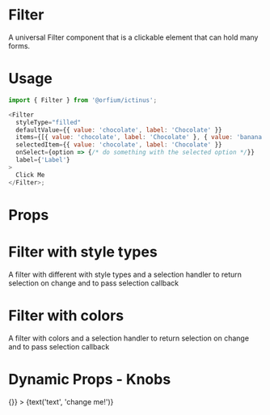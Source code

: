 

<Meta title="Design System/Filter" component={Filter} />

# Filter

A universal Filter component that is a clickable element that can hold many forms.

# Usage

```js
import { Filter } from '@orfium/ictinus';

<Filter
  styleType="filled"
  defaultValue={{ value: 'chocolate', label: 'Chocolate' }}
  items={[{ value: 'chocolate', label: 'Chocolate' }, { value: 'banana', label: 'Banana' }]}
  selectedItem={{ value: 'chocolate', label: 'Chocolate' }}
  onSelect={option => {/* do something with the selected option */}}
  label={'Label'}
>
  Click Me
</Filter>;
```

# Props

<Props of={Filter} />


# Filter with style types

A filter with different with style types and a selection handler to return selection on change and to pass selection callback

<Preview>
  <Story name="Filter with style types">
    <Stack>
       <FilterShowcase styleType="filled" color="lightCoolGray-400" />
       <FilterShowcase styleType="outlined" color="lightCoolGray-400" />
       <FilterShowcase styleType="elevated" color="lightCoolGray-400" />
       <FilterShowcase styleType="transparent" color="lightCoolGray-400" />
    </Stack>
  </Story>
</Preview>

# Filter with colors

A filter with colors and a selection handler to return selection on change and to pass selection callback

<Preview>
  <Story name="Filter with colors">
    <Stack>
       <FilterShowcase styleType="filled" color="vividPurple-100" />
       <FilterShowcase styleType="outlined" color="red-500" />
       <FilterShowcase styleType="elevated" color="darkGray-700"/>
       <FilterShowcase styleType="transparent" color="magenta-100" />
    </Stack>
  </Story>
</Preview>


# Dynamic Props - Knobs
<Preview>
  <Story name="Dynamic Filter Props" parameters={{ decorators: [withKnobs] }}>
    <Filter
        items={[{ value: 'apple', label: 'Apple' }, { value: 'orange', label: 'Orange' }, { value: 'banana', label: 'Banana' }]}
        label={text('text', 'you can change me')}
        defaultValue={select('defaultValue', [{ value: 'apple', label: 'Apple' }, { value: 'orange', label: 'Orange' }, { value: 'banana', label: 'Banana' }], { value: 'apple', label: 'Apple' })}
        selectedItem={select('selectedItem', [{ value: 'apple', label: 'Apple' }, { value: 'orange', label: 'Orange' }, { value: 'banana', label: 'Banana' }], { value: 'apple', label: 'Apple' })}
        styleType={select('styleType', ['filled', 'outlined', 'elevated', 'transparent'], 'filled')}
        color={select('color', ['lightCoolGray-400', 'magenta-100', 'darkGray-700', 'red-500'], 'lightCoolGray-400')}
        onSelect={option => {}}
    >
    {text('text', 'change me!')}
    </Filter>
  </Story>
</Preview>
